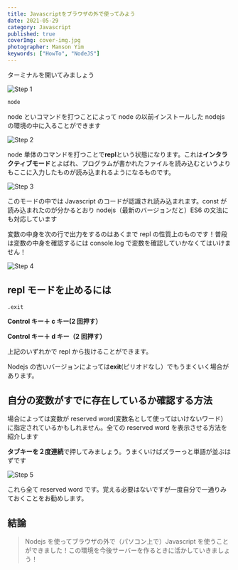 ```yaml
---
title: Javascriptをブラウザの外で使ってみよう
date: 2021-05-29
category: Javascript
published: true
coverImg: cover-img.jpg
photographer: Manson Yim
keywords: ["HowTo", "NodeJS"]
---
```


ターミナルを開いてみましょう

![Step 1](step1.png)

```bash
node
```

node といコマンドを打つことによって node の以前インストールした nodejs の環境の中に入ることができます

![Step 2](step2.png)

node 単体のコマンドを打つことで**repl**という状態になります。これは**インタラクティブモード**とよばれ、プログラムが書かれたファイルを読み込むというよりもここに入力したものが読み込まれるようになるものです。

![Step 3](step3.png)

このモードの中では Javascript のコードが認識され読み込まれます。const が読み込まれたのが分かるとおり nodejs（最新のバージョンだと）ES6 の文法にも対応しています

変数の中身を次の行で出力をするのはあくまで repl の性質上のものです！普段は変数の中身を確認するには console.log で変数を確認していかなくてはいけません！

![Step 4](step4.png)

## repl モードを止めるには

```bash
.exit
```

**Control キー＋ c キー(2 回押す）**

**Control キー＋ d キー（2 回押す）**

上記のいずれかで repl から抜けることができます。

Nodejs の古いバージョンによっては**exit**(ピリオドなし）でもうまくいく場合があります。

## 自分の変数がすでに存在しているか確認する方法

場合によっては変数が reserved word(変数名として使ってはいけないワード）に指定されているかもしれません。全ての reserved word を表示させる方法を紹介します

**タブキーを２度連続**で押してみましょう。うまくいけばズラーっと単語が並ぶはずです

![Step 5](step5.png)

これら全て reserved word です。覚える必要はないですが一度自分で一通りみておくことをお勧めします。

## 結論

> Nodejs を使ってブラウザの外で（パソコン上で）Javascript を使うことができました！この環境を今後サーバーを作るときに活かしていきましょう！
